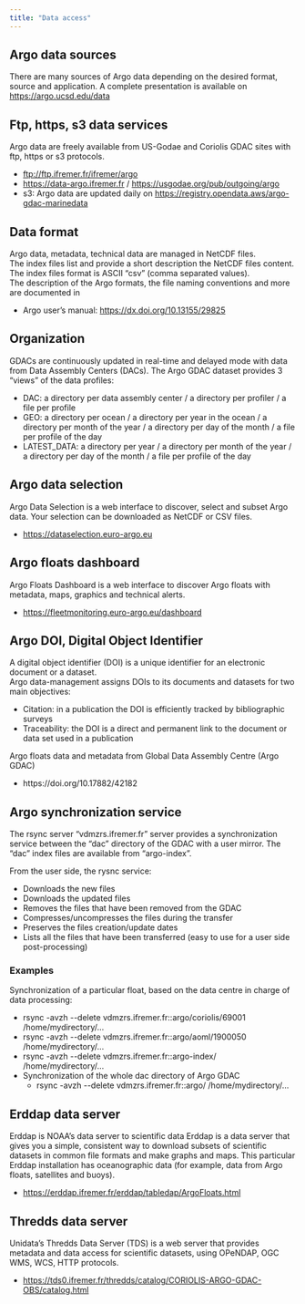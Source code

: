 ```yaml
---
title: "Data access"
---
```

## Argo data sources
There are many sources of Argo data depending on the desired format, source and application.
A complete presentation is available on [https://argo.ucsd.edu/data](https://argo.ucsd.edu/data)

## Ftp, https, s3 data services
Argo data are freely available from US-Godae and Coriolis GDAC sites with ftp, https or s3 protocols.

- [ftp://ftp.ifremer.fr/ifremer/argo](ftp://ftp.ifremer.fr/ifremer/argo)
- [https://data-argo.ifremer.fr](https://data-argo.ifremer.fr) / [https://usgodae.org/pub/outgoing/argo](https://usgodae.org/pub/outgoing/argo)
- s3: Argo data are updated daily on [https://registry.opendata.aws/argo-gdac-marinedata](https://registry.opendata.aws/argo-gdac-marinedata) 

## Data format
Argo data, metadata, technical data are managed in NetCDF files.  
The index files list and provide a short description the NetCDF files content. The index files format is ASCII "csv" (comma separated values).  
The description of the Argo formats, the file naming conventions and more are documented in 

- Argo user's manual: [https://dx.doi.org/10.13155/29825](https://dx.doi.org/10.13155/29825)

## Organization
GDACs are continuously updated in real-time and delayed mode with data from Data Assembly Centers (DACs).
The Argo GDAC dataset provides 3 "views" of the data profiles:

- DAC: a directory per data assembly center / a directory per profiler / a file per profile
- GEO: a directory per ocean / a directory per year in the ocean / a directory per month of the year / a directory per day of the month / a file per profile of the day
- LATEST_DATA: a directory per year / a directory per month of the year / a directory per day of the month / a file per profile of the day

## Argo data selection
Argo Data Selection is a web interface to discover, select and subset Argo data. Your selection can be downloaded as NetCDF or CSV files.

- [https://dataselection.euro-argo.eu](https://dataselection.euro-argo.eu)

## Argo floats dashboard
Argo Floats Dashboard is a web interface to discover Argo floats with metadata, maps, graphics and technical alerts.

- [https://fleetmonitoring.euro-argo.eu/dashboard](https://fleetmonitoring.euro-argo.eu/dashboard)

## Argo DOI, Digital Object Identifier
A digital object identifier (DOI) is a unique identifier for an electronic document or a dataset.  
Argo data-management assigns DOIs to its documents and datasets for two main objectives:

- Citation: in a publication the DOI is efficiently tracked by bibliographic surveys
- Traceability: the DOI is a direct and permanent link to the document or data set used in a publication

Argo floats data and metadata from Global Data Assembly Centre (Argo GDAC)

- https://doi.org/10.17882/42182

## Argo synchronization service
The rsync server "vdmzrs.ifremer.fr" server provides a synchronization service between the "dac" directory of the GDAC with a user mirror. The "dac" index files are available from "argo-index".

From the user side, the rysnc service:

- Downloads the new files
- Downloads the updated files
- Removes the files that have been removed from the GDAC
- Compresses/uncompresses the files during the transfer
- Preserves the files creation/update dates
- Lists all the files that have been transferred (easy to use for a user side post-processing)

### Examples
Synchronization of a particular float, based on the data centre in charge of data processing:

- rsync -avzh \-\-delete vdmzrs.ifremer.fr::argo/coriolis/69001 /home/mydirectory/...
- rsync -avzh \-\-delete vdmzrs.ifremer.fr::argo/aoml/1900050 /home/mydirectory/...
- rsync -avzh \-\-delete vdmzrs.ifremer.fr::argo-index/ /home/mydirectory/...
- Synchronization of the whole dac directory of Argo GDAC
  - rsync -avzh \-\-delete vdmzrs.ifremer.fr::argo/ /home/mydirectory/...

## Erddap data server
Erddap is NOAA’s data server to scientific data
Erddap is a data server that gives you a simple, consistent way to download subsets of scientific datasets in common file formats and make graphs and maps. This particular Erddap installation has oceanographic data (for example, data from Argo floats, satellites and buoys).

- [https://erddap.ifremer.fr/erddap/tabledap/ArgoFloats.html](https://erddap.ifremer.fr/erddap/tabledap/ArgoFloats.html)

## Thredds data server
Unidata's Thredds Data Server (TDS) is a web server that provides metadata and data access for scientific datasets, using OPeNDAP, OGC WMS, WCS, HTTP protocols.

- [https://tds0.ifremer.fr/thredds/catalog/CORIOLIS-ARGO-GDAC-OBS/catalog.html](https://tds0.ifremer.fr/thredds/catalog/CORIOLIS-ARGO-GDAC-OBS/catalog.html)

